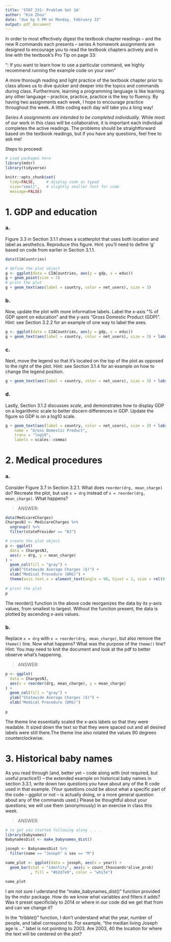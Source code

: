 ```yaml
---
title: 'STAT 231: Problem Set 1A'
author: "Kim Zhou"
date: "due by 5 PM on Monday, February 22"
output: pdf_document
---
```


In order to most effectively digest the textbook chapter readings -- and the  new R commands each presents -- series A homework assignments are designed to encourage you to read the textbook chapters actively and in line with the textbook's Pro Tip on page 33:

"\textbf{Pro Tip}: If you want to learn how to use a particular command, we highly recommend running the example code on your own" 

A more thorough reading and light practice of the textbook chapter prior to class allows us to dive quicker and deeper into the topics and commands during class.  Furthermore, learning a programming language is like learning any other language -- practice, practice, practice is the key to fluency.  By having two assignments each week, I hope to encourage practice throughout the week.  A little coding each day will take you a long way!

*Series A assignments are intended to be completed individually.*  While most of our work in this class will be collaborative, it is important each individual completes the active readings.  The problems should be straightforward based on the textbook readings, but if you have any questions, feel free to ask me!

Steps to proceed:

\begin{enumerate}
\item In RStudio, go to File > Open Project, navigate to the folder with the course-content repo, select the course-content project (course-content.Rproj), and click "Open" 
\item Pull the course-content repo (e.g. using the blue-ish down arrow in the Git tab in upper right window)
\item Copy ps1A.Rmd from the course repo to your repo (see page 6 of the GitHub Classroom Guide for Stat231 if needed)
\item Close the course-content repo project in RStudio
\item Open YOUR repo project in RStudio
\item In the ps1A.Rmd file in YOUR repo, replace "YOUR NAME HERE" with your name
\item Add in your responses, committing and pushing to YOUR repo in appropriate places along the way
\item Run "Knit PDF" 
\item Upload the pdf to Gradescope.  Don't forget to select which of your pages are associated with each problem.  \textit{You will not get credit for work on unassigned pages (e.g., if you only selected the first page but your solution spans two pages, you would lose points for any part on the second page that the grader can't see).} 
\end{enumerate}

```r
# Load packages here 
library(mdsr)   
library(tidyverse)

knitr::opts_chunk$set(
  tidy=FALSE,     # display code as typed
  size="small",   # slightly smaller font for code
  message=FALSE)   
```

\newpage
# 1. GDP and education

### a. 
Figure 3.3 in Section 3.1.1 shows a scatterplot that uses both location and label as aesthetics.  Reproduce this figure.  Hint: you'll need to define 'g' based on code from earlier in Section 3.1.1.

```r
data(CIACountries)

# define the plot object
g <- ggplot(data = CIACountries, aes(y = gdp, x = educ))
g + geom_point(size = 3)
# print the plot 
g + geom_text(aes(label = country, color = net_users), size = 3)
```

### b.
Now, update the plot with more informative labels.  Label the x-axis "% of GDP spent on education" and the y-axis "Gross Domestic Product (GDP)".  Hint: see Section 3.2.2 for an example of one way to label the axes.

```r
g <- ggplot(data = CIACountries, aes(y = gdp, x = educ))
g + geom_text(aes(label = country, color = net_users), size = 3) + labs(x = "% of GDP spent on education", y = "Gross Domestic Product (GDP)")
```

### c.
Next, move the legend so that it's located on the top of the plot as opposed to the right of the plot.  Hint: see Section 3.1.4 for an example on how to change the legend position.

```r
g + geom_text(aes(label = country, color = net_users), size = 3) + labs(x = "% of GDP spent on education", y = "Gross Domestic Product (GDP)") + theme(legend.position = "top")
```

### d.
Lastly, Section 3.1.2 discusses *scale*, and demonstrates how to display GDP on a logarithmic scale to better discern differences in GDP.  Update the figure so GDP is on a log10 scale.  

```r
g + geom_text(aes(label = country, color = net_users), size = 3) + labs(x = "% of GDP spent on education", y = "Gross Domestic Product (GDP)") + theme(legend.position = "top") + scale_y_continuous(
    name = "Gross Domestic Product", 
    trans = "log10",
    labels = scales::comma)
```


\newpage 
# 2. Medical procedures

### a.
Consider Figure 3.7 in Section 3.2.1.  What does `reorder(drg, mean_charge)` do?  Recreate the plot, but use `x = drg` instead of `x = reorder(drg, mean_charge)`.  What happens?

> ANSWER: 

```r
data(MedicareCharges)
ChargesNJ <- MedicareCharges %>% 
  ungroup() %>%
  filter(stateProvider == "NJ")

# create the plot object
p <- ggplot(
  data = ChargesNJ, 
  aes(x = drg, y = mean_charge)
) +
  geom_col(fill = "gray") +
  ylab("Statewide Average Charges ($)") + 
  xlab("Medical Procedure (DRG)") +
  theme(axis.text.x = element_text(angle = 90, hjust = 1, size = rel(0.5)))
  
# print the plot
p
```
The reorder() function in the above code reorganizes the data by its y-axis values, from smallest to largest. Without the function present, the data is plotted by ascending x-axis values.

### b.
Replace `x = drg` with `x = reorder(drg, mean_charge)`, but also remove the `theme()` line.  Now what happens?  What was the purpose of the `theme()` line?  Hint: You may need to knit the document and look at the pdf to better observe what's happening.

> ANSWER:  

```r
p <- ggplot(
  data = ChargesNJ, 
  aes(x = reorder(drg, mean_charge), y = mean_charge)
) +
  geom_col(fill = "gray") +
  ylab("Statewide Average Charges ($)") + 
  xlab("Medical Procedure (DRG)")
  
p
```
The theme line essentially scaled the x-axis labels so that they were readable. It sized down the text so that they were spaced out and all desired labels were still there.The theme line also rotated the values 90 degrees counterclockwise.

\newpage 
# 3. Historical baby names

As you read through (and, better yet -- code along with (not required, but useful practice!)) -- the extended example on historical baby names in section 3.3.1, write down two questions you have about any of the R code used in that example.  (Your questions could be about what a specific part of the code -- ggplot or not -- is actually doing, or a more general question about any of the commands used.)  Please be thoughtful about your questions; we will use them (anonymously) in an exercise in class this week.

> ANSWER: 

```r
# to get you started following along . . .
library(babynames)
BabynamesDist <- make_babynames_dist()

joseph <- BabynamesDist %>%
  filter(name == "Joseph" & sex == "M")

name_plot <- ggplot(data = joseph, aes(x = year)) +
  geom_bar(stat = "identity", aes(y = count_thousands*alive_prob)
           , fill = "#b2d7e9", color = "white")

name_plot
```

I am not sure I uderstand the "make_babynames_dist()" function provided by the mdsr package. How do we know what variables and filters it adds? Was it preset specificlaly to 2014 or where in our code did we get that from and can we change it?

In the "tribble()" function, I don't understand what the year, number of people, and label correspond to. For example, "the median living Joseph age is ..." label is not pointing to 2003. Are 2003, 40 the location for where the text will be centered on the plot?


